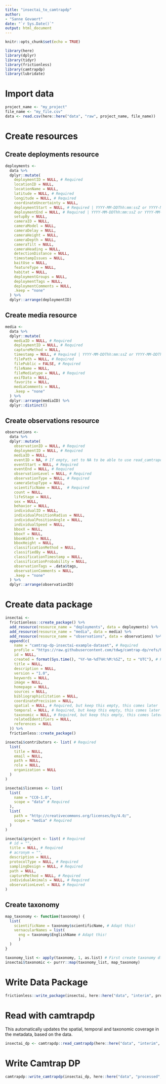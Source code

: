 ```yaml
---
title: "insectai_to_camtrapdp"
author: 
- "Sanne Govaert"
date: "`r Sys.Date()`"
output: html_document
---
```


```r
knitr::opts_chunk$set(echo = TRUE)
```

```r
library(here)
library(dplyr)
library(tidyr)
library(frictionless)
library(camtrapdp)
library(lubridate)
```

# Import data

```r
project_name <- "my_project"
file_name <- "my_file.csv"
data <- read.csv(here::here("data", "raw", project_name, file_name))
```

# Create resources

## Create deployments resource

```r
deployments <-
  data %>% 
  dplyr::mutate(
    deploymentID = NULL, # Required
    locationID = NULL,
    locationName = NULL,
    latitude = NULL, # Required
    longitude = NULL, # Required
    coordinateUncertainty = NULL,
    deploymentStart = NULL, # Required | YYYY-MM-DDThh:mm:ssZ or YYYY-MM-DDThh:mm:ss±hh:mm
    deploymentEnd = NULL, # Required | YYYY-MM-DDThh:mm:ssZ or YYYY-MM-DDThh:mm:ss±hh:mm
    setupBy = NULL,
    cameraID = NULL,
    cameraModel = NULL,
    cameraDelay = NULL,
    cameraHeight = NULL,
    cameraDepth = NULL,
    cameraTilt = NULL,
    cameraHeading = NULL,
    detectionDistance = NULL,
    timestampIssues = NULL,
    baitUse = NULL,
    featureType = NULL,
    habitat = NULL,
    deploymentGroups = NULL,
    deploymentTags = NULL,
    deploymentComments = NULL,
    .keep = "none"
  ) %>% 
  dplyr::arrange(deploymentID)
```

## Create media resource

```r
media <-
  data %>% 
  dplyr::mutate(
    mediaID = NULL, # Required
    deploymentID = NULL, # Required
    captureMethod = NULL,
    timestamp = NULL, # Required | YYYY-MM-DDThh:mm:ssZ or YYYY-MM-DDThh:mm:ss±hh:mm
    filePath = NULL, # Required
    filePublic = FALSE, # Required
    fileName = NULL,
    fileMediatype = NULL, # Required
    exifData = NULL,
    favorite = NULL,
    mediaComments = NULL,
    .keep = "none"
  ) %>% 
  dplyr::arrange(mediaID) %>%
  dplyr::distinct()
```

## Create observations resource

```r
observations <-
  data %>% 
  dplyr::mutate(
    observationID = NULL, # Required
    deploymentID = NULL, # Required
    mediaID = NULL,
    eventID = NA, # If empty, set to NA to be able to use read_camtrapdp(), see https://github.com/inbo/camtrapdp/issues/162
    eventStart = NULL, # Required
    eventEnd = NULL, # Required
    observationLevel = NULL, # Required
    observationType = NULL, # Required 
    cameraSetupType = NULL,
    scientificName = NULL,  # Required
    count = NULL,
    lifeStage = NULL,
    sex = NULL,
    behavior = NULL,
    individualID = NULL,
    individualPositionRadius = NULL,
    individualPositionAngle = NULL,
    individualSpeed = NULL,
    bboxX = NULL,
    bboxY = NULL,
    bboxWidth = NULL,
    bboxHeight = NULL,
    classificationMethod = NULL,
    classifiedBy = NULL,
    classificationTimestamp = NULL,
    classificationProbability = NULL,
    observationTags = .data$tags,
    observationComments = NULL,
    .keep = "none"
  ) %>% 
  dplyr::arrange(observationID)
```

# Create data package

```r
insectai <-
  frictionless::create_package() %>%
  add_resource(resource_name = "deployments", data = deployments) %>%
  add_resource(resource_name = "media", data = media) %>%
  add_resource(resource_name = "observations", data = observations) %>%
  append(c(
    name = "camtrap-dp-insectai-example-dataset", # Required
    profile = "https://raw.githubusercontent.com/tdwg/camtrap-dp/refs/heads/insectai/camtrap-dp-profile.json", # Required
    id = NULL,
    created = format(Sys.time(), "%Y-%m-%dT%H:%M:%SZ", tz = "UTC"), # Required
    title = NULL,
    description = NULL,
    version = "1.0",
    keywords = NULL,
    image = NULL,
    homepage = NULL,
    sources = NULL,
    bibliographicCitation = NULL,
    coordinatePrecision = NULL,
    spatial = NULL, # Required, but keep this empty, this comes later
    temporal = NULL, # Required, but keep this empty, this comes later
    taxonomic = NULL, # Required, but keep this empty, this comes later
    relatedIdentifiers = NULL,
    references = NULL
  )) %>%
  frictionless::create_package()

insectai$contributors <- list( # Required
  list(
    title = NULL,
    email = NULL,
    path = NULL,
    role = NULL,
    organization = NULL
  )
)

insectai$licenses <- list(
  list(
    name = "CC0-1.0",
    scope = "data" # Required
  ),
  list(
    path = "http://creativecommons.org/licenses/by/4.0/",
    scope = "media" # Required
  )
)

insectai$project <- list( # Required
  # id = "",
  title = NULL, # Required
  # acronym = "",
  description = NULL,
  protocolType = NULL, # Required
  samplingDesign = NULL, # Required
  path = NULL,
  captureMethod = NULL, # Required
  individualAnimals = NULL, # Required
  observationLevel = NULL # Required
)
```

## Create taxonomy

```r
map_taxonomy <- function(taxonomy) {
  list(
    scientificName = taxonomy$scientificName, # Adapt this!
    vernacularNames = list(
      eng = taxonomy$EnglishName # Adapt this!
      )
  )
}
```

```r
taxonomy_list <- apply(taxonomy, 1, as.list) # First create taxonomy df, then adapt this!
insectai$taxonomic <- purrr::map(taxonomy_list, map_taxonomy)
```

# Write Data Package

```r
frictionless::write_package(insectai, here::here("data", "interim", project_name))
```

# Read with camtrapdp

This automatically updates the spatial, temporal and taxonomic coverage in the metadata, based on the data.

```r
insectai_dp <- camtrapdp::read_camtrapdp(here::here("data", "interim", project_name, "datapackage.json"))
```

# Write Camtrap DP

```r
camtrapdp::write_camtrapdp(insectai_dp, here::here("data", "processed", project_name))
```